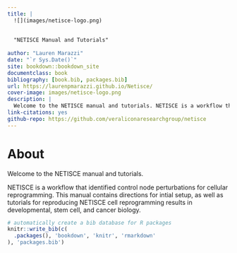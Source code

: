 ```yaml
--- 
title: |
  ![](images/netisce-logo.png)
  
  
  "NETISCE Manual and Tutorials"
  
author: "Lauren Marazzi"
date: "`r Sys.Date()`"
site: bookdown::bookdown_site
documentclass: book
bibliography: [book.bib, packages.bib]
url: https://laurenpmarazzi.github.io/Netisce/
cover-image: images/netisce-logo.png
description: |
  Welcome to the NETISCE manual and tutorials. NETISCE is a workflow that identified control node perturbations for cellular reprogramming. This manual contains directions for intial setup, as well as tutorials for reproducing NETISCE cell reprogramming results in developmental, stem cell, and pluripotent biology.
link-citations: yes
github-repo: https://github.com/veraliconaresearchgroup/netisce
---
```





# About

Welcome to the NETISCE manual and tutorials.

NETISCE is a workflow that identified control node perturbations for cellular reprogramming. This manual contains directions for intial setup, as well as tutorials for reproducing NETISCE cell reprogramming results in developmental, stem cell, and cancer biology.



```r
# automatically create a bib database for R packages
knitr::write_bib(c(
  .packages(), 'bookdown', 'knitr', 'rmarkdown'
), 'packages.bib')
```
